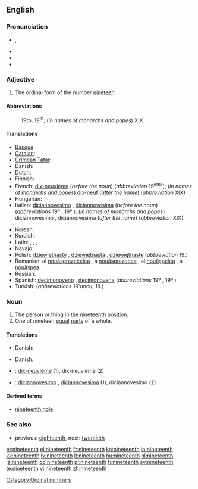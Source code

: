 ==English==

===Pronunciation===
* {{IPA|/ˌnaɪnˈtiːnθ/}}, {{SAMPA|/%naIn"ti:nT/}}
* {{audio|En-us-nineteenth.ogg|Audio (US)}}
* {{rhymes|iːnθ}}
* {{hyphenation|nine|teenth}}

===Adjective===
{{en-adj|-}}

# The ordinal form of the number [[nineteen]].

====Abbreviations====
: 19th, 19<sup>th</sup>; (''in names of monarchs and popes'') XIX

====Translations====
{{trans-top|the ordinal form of the number nineteen}}
* [[Basque]]: {{t|eu|hemeretzigarren|xs=Basque}}
* [[Catalan]]: {{t+|ca|dinovè|m}}
* [[Crimean Tatar]]: {{tø|crh|on doquzıncı}}
* Danish: {{t|da|nittende}}
* Dutch: {{t+|nl|negentiende}}
* Finnish: {{t-|fi|yhdeksästoista}}
* French: [[dix-neuvième]] (''before the noun'') (''abbreviation'' 19<sup>ème</sup>); (''in names of monarchs and popes'') [[dix-neuf]] (''after the name'') (''abbreviation'' XIX)
* Hungarian: {{t+|hu|tizenkilencedik}}
* Italian: [[diciannovesimo]] {{m}}, [[diciannovesima]] {{f}} (''before the noun'') (''abbreviations'' 19º {{m}}, 19ª {{f}}); (''in names of monarchs and popes'') diciannovesimo {{m}}, diciannovesima {{f}} (''after the name'') (''abbreviation'' XIX)
{{trans-mid}}
* Korean: {{t|ko|열아홉째|tr=yeolapobjjae|sc=Kore}}
* Kurdish: {{ku-Arab|[[نۆزده‌یه‌م]]}}
* Latin: {{t|la|nonus decimus|m}}, {{t|la|nona decima|f}}, {{t|la|nonum ddecimum|n}}, {{t|la|nonum   decimum|n}}
* Navajo: {{tø|nv|nahastʼéítsʼáadah góneʼ}}
* Polish: [[dziewiętnasty]] {{m}}, [[dziewiętnasta]] {{f}}, [[dziewiętnaste]] {{n}} (''abbreviation'' 19.)
* Romanian: al [[nouăsprezecelea]] {{m}}, a [[nouăsprezecea]] {{f}}, al [[nouăşpelea]] {{italbrac|m, informal}}, a [[nouăşpea]] {{italbrac|f, informal}}
* Russian: {{t+|ru|девятнадцатый|tr=d'ev'atnádcatyj}}
* Spanish: [[decimonoveno]] {{m}}, [[decimonovena]] {{f}} (''abbreviations'' 19º {{m}}, 19ª {{f}})
* Turkish: {{t|tr|on dokuzuncu}} (''abbreviations'' 19'uncu, 19.)
{{trans-bottom}}

===Noun===
{{en-noun}}

# The person or thing in the nineteenth position.
# One of nineteen [[equal]] [[parts]] of a whole.

====Translations====
{{trans-top|person or thing in the nineteenth position}}
* Danish: {{t|da|nittener|c}}
{{trans-mid}}
{{trans-bottom}}

{{trans-top|one of nineteen equal parts of a whole}}
* Danish: {{t|da|nittendedel|c}}
{{trans-mid}}
{{trans-bottom}}

{{checktrans-top}}
* {{ttbc|fr}}: [[dix-neuvième]] {{m|f}} (1), dix-neuvième {{m}} (2)
{{checktrans-mid}}
* {{ttbc|it}}: [[diciannovesimo]] {{m}}, [[diciannovesima]] {{f}} (1), diciannovesimo {{m}} (2)
{{checktrans-bottom}}

====Derived terms====
* [[nineteenth hole]]

===See also===
* previous: [[eighteenth]], next: [[twentieth]]

[[Category:Ordinal numbers]]

[[et:nineteenth]]
[[el:nineteenth]]
[[fr:nineteenth]]
[[ko:nineteenth]]
[[io:nineteenth]]
[[kk:nineteenth]]
[[lv:nineteenth]]
[[lt:nineteenth]]
[[hu:nineteenth]]
[[nl:nineteenth]]
[[ja:nineteenth]]
[[oc:nineteenth]]
[[pl:nineteenth]]
[[fi:nineteenth]]
[[sv:nineteenth]]
[[te:nineteenth]]
[[vi:nineteenth]]
[[zh:nineteenth]]